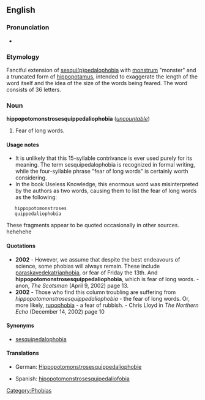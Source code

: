 ==English==

===Pronunciation===
*{{audio|en-uk-hippopotomonstrosesquipedaliophobia.ogg|Audio (UK)}}

===Etymology===
Fanciful extension of [[sesquippedalophobia|sesqui(p)pedalophobia]] with [[monstrum]] "monster" and a truncated form of [[hippopotamus]], intended to exaggerate the length of the word itself and the idea of the size of the words being feared. The word consists of 36 letters.

===Noun===
'''hippopotomonstrosesquippedaliophobia''' (''[[uncountable]]'')
# Fear of long words.

====Usage notes====
*It is unlikely that this 15-syllable contrivance is ever used purely for its meaning. The term sesquipedalophobia is recognized in formal writing, while the four-syllable phrase "fear of long words" is certainly worth considering.
*In the book Useless Knowledge, this enormous word was misinterpreted by the authors as two words, causing them to list the fear of long words as the following:

    hippopotomonstroses
    quippedaliophobia

These fragments appear to be quoted occasionally in other sources.
hehehehe

====Quotations====
*'''2002''' - However, we assume that despite the best endeavours of science, some phobias will always remain. These include [[paraskavedekatriaphobia]], or fear of Friday the 13th. And '''hippopotomonstrosesquippedaliophobia''', which is fear of long words.  - anon, ''The Scotsman'' (April 9, 2002) page 13.
*'''2002''' - Those who find this column troubling are suffering from ''hippopotomonstrosesquippedaliophobia'' - the fear of long words. Or, more likely, [[rupophobia]] - a fear of rubbish. - Chris Lloyd in ''The Northern Echo'' (December 14, 2002) page 10

====Synonyms====
*[[sesquipedalophobia]]

====Translations====
{{top}}
*German: [[Hippopotomonstrosesquippedaliophobie]] {{f}}
{{mid}}
*Spanish: [[hipopotomonstrosesquipedaliofobia]] {{f}}
{{bottom}}

[[Category:Phobias]]